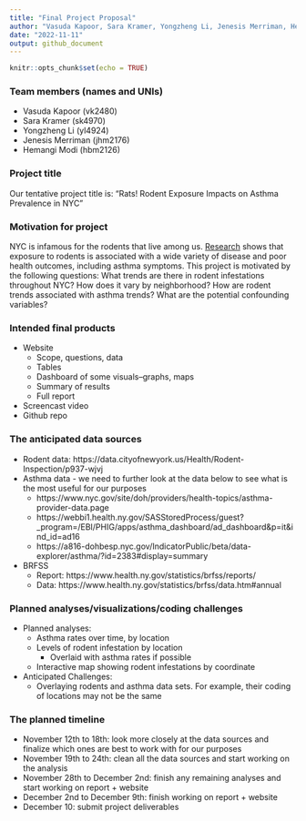 ```yaml
---
title: "Final Project Proposal"
author: "Vasuda Kapoor, Sara Kramer, Yongzheng Li, Jenesis Merriman, Hemangi Modi"
date: "2022-11-11"
output: github_document
---
```


```r
knitr::opts_chunk$set(echo = TRUE)
```

### Team members (names and UNIs)
* Vasuda Kapoor (vk2480)
* Sara Kramer (sk4970)
* Yongzheng Li (yl4924)
* Jenesis Merriman (jhm2176)
* Hemangi Modi (hbm2126)

### Project title
Our tentative project title is: "Rats! Rodent Exposure Impacts on Asthma Prevalence in NYC"

### Motivation for project
NYC is infamous for the rodents that live among us. [Research](https://www.ncbi.nlm.nih.gov/pmc/articles/PMC2862381/) shows that exposure to rodents is associated with a wide variety of disease and poor health outcomes, including asthma symptoms. This project is motivated by the following questions: What trends are there in rodent infestations throughout NYC? How does it vary by neighborhood? How are rodent trends associated with asthma trends? What are the potential confounding variables?

### Intended final products
* Website
  + Scope, questions, data
  + Tables  
  + Dashboard of some visuals–graphs, maps
  + Summary of results
  + Full report
* Screencast video 
* Github repo

### The anticipated data sources
* Rodent data: https://data.cityofnewyork.us/Health/Rodent-Inspection/p937-wjvj
* Asthma data - we need to further look at the data below to see what is the most useful for our purposes 
  + https://www.nyc.gov/site/doh/providers/health-topics/asthma-provider-data.page
  + https://webbi1.health.ny.gov/SASStoredProcess/guest?_program=/EBI/PHIG/apps/asthma_dashboard/ad_dashboard&p=it&ind_id=ad16
  + https://a816-dohbesp.nyc.gov/IndicatorPublic/beta/data-explorer/asthma/?id=2383#display=summary
* BRFSS 
  + Report: https://www.health.ny.gov/statistics/brfss/reports/
  + Data: https://www.health.ny.gov/statistics/brfss/data.htm#annual

### Planned analyses/visualizations/coding challenges
* Planned analyses:
  + Asthma rates over time, by location
  + Levels of rodent infestation by location
    + Overlaid with asthma rates if possible
  + Interactive map showing rodent infestations by coordinate
* Anticipated Challenges:
  + Overlaying rodents and asthma data sets. For example, their coding of locations may not be the same

### The planned timeline
* November 12th to 18th: look more closely at the data sources and finalize which ones are best to work with for our purposes
* November 19th to 24th: clean all the data sources and start working on the analysis
* November 28th to December 2nd: finish any remaining analyses and start working on report + website
* December 2nd to December 9th: finish working on report + website
* December 10: submit project deliverables
